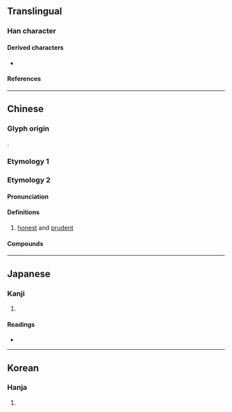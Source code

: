 {{also|願}}
{{character info}}
==Translingual==
{{stroke order|strokes=14}}

===Han character===
{{Han char|rn=61|rad=心|as=10|sn=14|four=71339|canj=MFP|ids=⿸原心(G),⿱原心(HTJKV)}}

====Derived characters====
* {{l|mul|[[𨆸]], [[𩕮]]}}

====References====
{{Han ref|kx=0397.060|dkj=11030|dj=0736.020|hdz=42333.100|uh=613F}}

----

==Chinese==

===Glyph origin===
{{Han etyl}}
{{Han compound|ls=psc|原|心|c1=p|c2=s|t2=heart}}.

===Etymology 1===
{{zh-see|願}}

===Etymology 2===
{{zh-forms}}

====Pronunciation====
{{zh-pron
|m=yuàn
|c=jyun6
|w=3nyoe
|mc=y
|oc=y
|cat=a
}}

====Definitions====
{{zh-hanzi}}

# [[honest]] and [[prudent]]

====Compounds====
{{zh-der|鄉愿}}

{{zh-cat|Intermediate}}

----

==Japanese==

===Kanji===
{{ja-kanji|grade=|rs=心10}}

# {{rfdef|ja|sort=心10}}

====Readings====
* {{ja-readings|on=[[げん]] (gen)|kun=[[つつしむ]] (tsutsushimu)}}

----

==Korean==

===Hanja===
{{ko-hanja|hangeul=원|eumhun=|rv=won|mr=wŏn|y=wen}}

# {{rfdef|ko|sort=心10}}